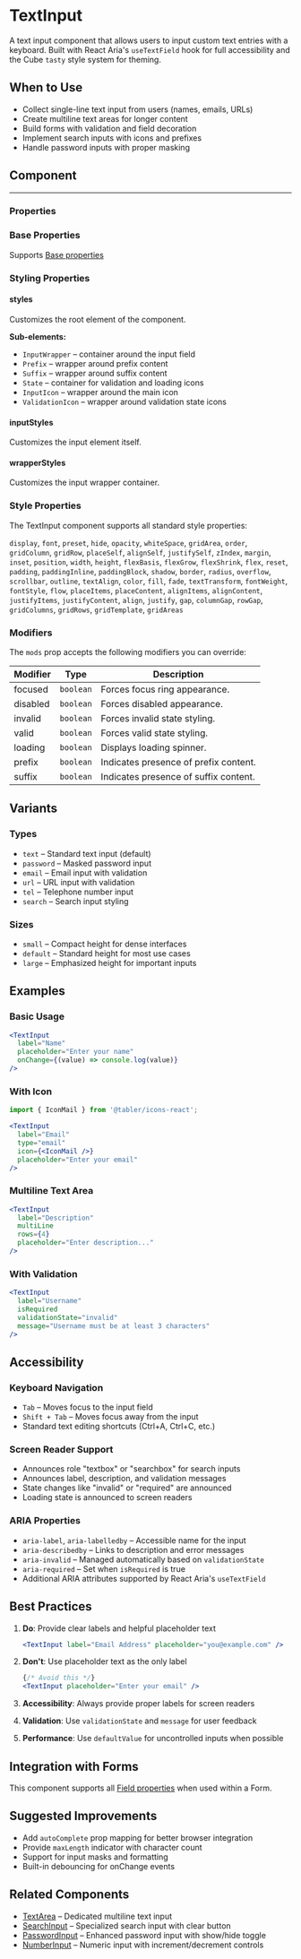 
<Meta of={TextInputStories} />

# TextInput

A text input component that allows users to input custom text entries with a keyboard. Built with React Aria's `useTextField` hook for full accessibility and the Cube `tasty` style system for theming.

## When to Use

- Collect single-line text input from users (names, emails, URLs)
- Create multiline text areas for longer content
- Build forms with validation and field decoration
- Implement search inputs with icons and prefixes
- Handle password inputs with proper masking

## Component

<Canvas>
    <Story of={TextInputStories.Default} />
</Canvas>

---

### Properties

<Controls />

### Base Properties

Supports [Base properties](/docs/tasty-base-properties--docs)

### Styling Properties

#### styles

Customizes the root element of the component.

**Sub-elements:**
- `InputWrapper` – container around the input field
- `Prefix` – wrapper around prefix content
- `Suffix` – wrapper around suffix content
- `State` – container for validation and loading icons
- `InputIcon` – wrapper around the main icon
- `ValidationIcon` – wrapper around validation state icons

#### inputStyles

Customizes the input element itself.

#### wrapperStyles

Customizes the input wrapper container.

### Style Properties

The TextInput component supports all standard style properties:

`display`, `font`, `preset`, `hide`, `opacity`, `whiteSpace`, `gridArea`, `order`, `gridColumn`, `gridRow`, `placeSelf`, `alignSelf`, `justifySelf`, `zIndex`, `margin`, `inset`, `position`, `width`, `height`, `flexBasis`, `flexGrow`, `flexShrink`, `flex`, `reset`, `padding`, `paddingInline`, `paddingBlock`, `shadow`, `border`, `radius`, `overflow`, `scrollbar`, `outline`, `textAlign`, `color`, `fill`, `fade`, `textTransform`, `fontWeight`, `fontStyle`, `flow`, `placeItems`, `placeContent`, `alignItems`, `alignContent`, `justifyItems`, `justifyContent`, `align`, `justify`, `gap`, `columnGap`, `rowGap`, `gridColumns`, `gridRows`, `gridTemplate`, `gridAreas`

### Modifiers

The `mods` prop accepts the following modifiers you can override:

| Modifier | Type | Description |
|----------|------|-------------|
| focused | `boolean` | Forces focus ring appearance. |
| disabled | `boolean` | Forces disabled appearance. |
| invalid | `boolean` | Forces invalid state styling. |
| valid | `boolean` | Forces valid state styling. |
| loading | `boolean` | Displays loading spinner. |
| prefix | `boolean` | Indicates presence of prefix content. |
| suffix | `boolean` | Indicates presence of suffix content. |

## Variants

### Types

- `text` – Standard text input (default)
- `password` – Masked password input
- `email` – Email input with validation
- `url` – URL input with validation
- `tel` – Telephone number input
- `search` – Search input styling

### Sizes

- `small` – Compact height for dense interfaces
- `default` – Standard height for most use cases
- `large` – Emphasized height for important inputs

## Examples

### Basic Usage

```jsx
<TextInput
  label="Name"
  placeholder="Enter your name"
  onChange={(value) => console.log(value)}
/>
```

### With Icon

```jsx
import { IconMail } from '@tabler/icons-react';

<TextInput
  label="Email"
  type="email"
  icon={<IconMail />}
  placeholder="Enter your email"
/>
```

### Multiline Text Area

```jsx
<TextInput
  label="Description"
  multiLine
  rows={4}
  placeholder="Enter description..."
/>
```

### With Validation

```jsx
<TextInput
  label="Username"
  isRequired
  validationState="invalid"
  message="Username must be at least 3 characters"
/>
```

## Accessibility

### Keyboard Navigation

- `Tab` – Moves focus to the input field
- `Shift + Tab` – Moves focus away from the input
- Standard text editing shortcuts (Ctrl+A, Ctrl+C, etc.)

### Screen Reader Support

- Announces role "textbox" or "searchbox" for search inputs
- Announces label, description, and validation messages
- State changes like "invalid" or "required" are announced
- Loading state is announced to screen readers

### ARIA Properties

- `aria-label`, `aria-labelledby` – Accessible name for the input
- `aria-describedby` – Links to description and error messages
- `aria-invalid` – Managed automatically based on `validationState`
- `aria-required` – Set when `isRequired` is true
- Additional ARIA attributes supported by React Aria's `useTextField`

## Best Practices

1. **Do**: Provide clear labels and helpful placeholder text
   ```jsx
   <TextInput label="Email Address" placeholder="you@example.com" />
   ```

2. **Don't**: Use placeholder text as the only label
   ```jsx
   {/* Avoid this */}
   <TextInput placeholder="Enter your email" />
   ```

3. **Accessibility**: Always provide proper labels for screen readers
4. **Validation**: Use `validationState` and `message` for user feedback
5. **Performance**: Use `defaultValue` for uncontrolled inputs when possible

## Integration with Forms

This component supports all [Field properties](/docs/forms-field--docs) when used within a Form.

## Suggested Improvements

- Add `autoComplete` prop mapping for better browser integration
- Provide `maxLength` indicator with character count
- Support for input masks and formatting
- Built-in debouncing for onChange events

## Related Components

- [TextArea](/docs/forms-textarea--docs) – Dedicated multiline text input
- [SearchInput](/docs/forms-searchinput--docs) – Specialized search input with clear button
- [PasswordInput](/docs/forms-passwordinput--docs) – Enhanced password input with show/hide toggle
- [NumberInput](/docs/forms-numberinput--docs) – Numeric input with increment/decrement controls
